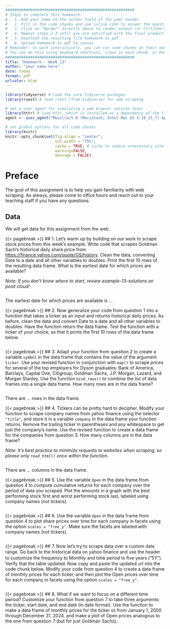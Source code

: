 ```yaml
---
#########################################################
# Steps to complete this homework:
#   1. Add your name to the author field of the yaml header
#   2. Fill in the code chunks and use inline code to answer the questions 
#   3. Click on "Render" directly above to render output (or Ctrl/Cmd-Shift-K)
#   4. Repeat steps 2-3 until you are satisfied with the final product
#   5. Download the resulting file homework-xx.pdf
#   6. Upload homework-xx.pdf to canvas
# Reminder: to work interactively, you can run code chunks on their own
# You can do this using keyboard shortcuts, icons in each chunk, or Run at the top right of this pane
#########################################################
title: "Homework - Week 13"
author: "your name here"
date: today
format: pdf
urlcolor: blue
---
```


```r
library(tidyverse) # load the core tidyverse packages
library(rvest) # load rvest (from tidyverse) for web scraping

# set a user agent for simulating a web browser session later
library(httr) # load httr, which is installed as a dependency of the tidyverse
agent <- user_agent("Mozilla/5.0 (Macintosh; Intel Mac OS X 10_15_7) AppleWebKit/537.36 (KHTML, like Gecko) Chrome/124.0.0.0 Safari/537.36")

# set global options for all code chunks
library(knitr)
knitr::opts_chunk$set(fig.align = "center",
                      out.width = "75%",
                      cache = TRUE, # cache to reduce unnecessary site visits
                      warning=FALSE, 
                      message = FALSE)
```

# Preface

The goal of this assignment is to help you gain familiarity with web scraping. As always, please come to office hours and reach out to your teaching staff if you have any questions.

## Data

We will get data for this assignment from the web.


{{< pagebreak >}}
## 1. Let's warm up by building on our work to scrape stock prices from this week's example. Write code that scrapes Goldman Sach's historical daily share price from [https://finance.yahoo.com/quote/GS/history](https://finance.yahoo.com/quote/GS/history). Clean the data, converting Date to a date and all other variables to doubles. Print the first 10 rows of the resulting data frame. What is the earliest date for which prices are available?

*Note: If you don't know where to start, review example-13-solutions on posit cloud!*

```r

```
The earliest date for which prices are available is ...


{{< pagebreak >}}
## 2. Now generalize your code from question 1 into a function that takes a ticker as an input and returns historical daily prices. As before, clean the data and convert Date to a date and all other variables to doubles. Have the function return the data frame. Test the function with a ticker of your choice, so that it prints the first 10 rows of the data frame below.

<!-- *Note: example-13-solutions could be helpful here, too!* -->

```r

```


{{< pagebreak >}}
## 3. Adapt your function from question 2 to create a variable `symbol` in the data frame that contains the value of the argument `ticker`. Use your revised function in conjunction with `map()` to scrape prices for several of the top employers for Dyson graduates: Bank of America, Barclays, Capital One, Citigroup, Goldman Sachs, J.P. Morgan, Lazard, and Morgan Stanley. Use the function `bind_rows()` to combine the list of data frames into a single data frame. How many rows are in the data frame?

<!-- Note: you don't need to print the data frame. -->

```r

```
There are ... rows in the data frame.


{{< pagebreak >}}
## 4. Tickers can be pretty hard to decipher. Modify your function to scrape company names from yahoo finance using the selector `"title"`, and store it in a variable `company` in the data frame your function returns. Remove the trailing ticker in parentheses and any whitespace to get just the company's name. Use the revised function to create a data frame for the companies from question 3. How many columns are in the data frame?

*Note: It's best practice to minimize requests to websites when scraping, so please only `read_html()` once within the function.*

<!-- *It can be difficult to pin down selectors on some sites. In some cases, SelectorGadget doesn't even work! One solution to this is to view the page source and search through it for the contents you are after (e.g., "JPMorgan") in order to find candidate selectors. We are providing the selector "title" so you can focus more on the scraping process than the art of identifying the right selectors. -->

```r

```
There are ... columns in the data frame.


{{< pagebreak >}}
## 5. Use the variable `Open` in the data frame from question 4 to compute cumulative returns for each company over the period of data you scraped. Plot the amounts in a graph with the best performing stock first and worst performing stock last, labeled using company names (not tickers).

<!-- *Note: Make sure you get the right dates when computing returns!* -->

```r

```


{{< pagebreak >}}
## 6. Use the variable `Open` in the data frame from question 4 to plot share prices over time for each company in facets using the option `scales = "free_y"`. Make sure the facets are labeled with company names (not tickers).

```r

```


{{< pagebreak >}}
## 7. Now let’s try to scrape data over a custom date range. Go back to the historical data on yahoo ﬁnance and use the header to customize the frequency to Monthly and time period to ﬁve years (“5Y”). Verify that the table updated. Now copy and paste the updated url into the code chunk below. Modify your code from question 4 to create a data frame of monthly prices for each ticker, and then plot the Open prices over time for each company in facets using the option `scales = "free_y"`.

```r

```


{{< pagebreak >}}
## 8. What if we want to focus on a different time period? Customize your function from question 7 to take three arguments: the ticker, start date, and end date (in date format). Use the function to make a data frame of monthly prices for the ticker `GS` from January 1, 2000 through December 31, 2024, and make a plot of Open prices analogous to the one from question 7 (but for just Goldman Sachs).

<!-- Hint: The yahoo finance query system relies on Unix times, which are the number of seconds since the start of January 1, 1970. To compute that number, you could use `mdy()` (for example) to convert the start date and January 1, 1970 to date format, and take the difference between the two dates. However, that will be in days. We need seconds. To convert to seconds, you could use `as.duration()` and then `as.numeric()` to get the seconds. Repeat those steps for the end date. Plug those numbers into the url for web scraping and you're off! -->

```r

```
